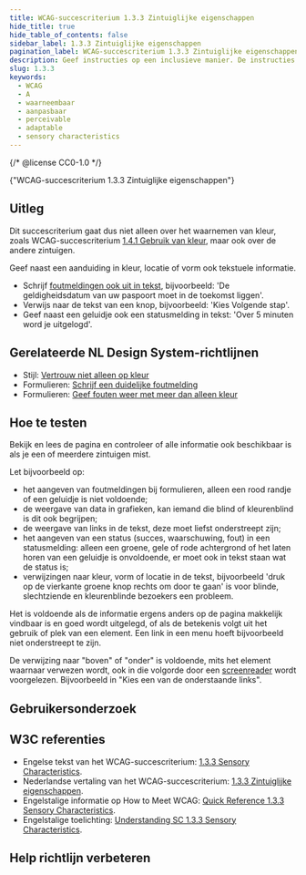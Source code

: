 ```yaml
---
title: WCAG-succescriterium 1.3.3 Zintuiglijke eigenschappen
hide_title: true
hide_table_of_contents: false
sidebar_label: 1.3.3 Zintuiglijke eigenschappen
pagination_label: WCAG-succescriterium 1.3.3 Zintuiglijke eigenschappen
description: Geef instructies op een inclusieve manier. De instructies kunnen begrijpen moet niet afhankelijk zijn van eigenschappen die sommige gebruikers niet ervaren, zoals vorm, kleur, afmeting, locatie op het scherm, richting, of geluid.
slug: 1.3.3
keywords:
  - WCAG
  - A
  - waarneembaar
  - aanpasbaar
  - perceivable
  - adaptable
  - sensory characteristics
---
```


{/* @license CC0-1.0 */}


<WcagHeadingGroup level={1} conformanceLevel="Niveau A">
  {"WCAG-succescriterium 1.3.3 Zintuiglijke eigenschappen"}
</WcagHeadingGroup>

## Uitleg

<Summary />

Dit succescriterium gaat dus niet alleen over het waarnemen van kleur, zoals WCAG-succescriterium [1.4.1 Gebruik van kleur](/wcag/1.4.1), maar ook over de andere zintuigen.

Geef naast een aanduiding in kleur, locatie of vorm ook tekstuele informatie.

- Schrijf [foutmeldingen ook uit in tekst](/richtlijnen/formulieren/foutmeldingen/duidelijk), bijvoorbeeld: 'De geldigheidsdatum van uw paspoort moet in de toekomst liggen'.
- Verwijs naar de tekst van een knop, bijvoorbeeld: 'Kies Volgende stap'.
- Geef naast een geluidje ook een statusmelding in tekst: 'Over 5 minuten word je uitgelogd'.

## Gerelateerde NL Design System-richtlijnen

- Stijl: [Vertrouw niet alleen op kleur](/richtlijnen/stijl/kleuren/niet-kleur-alleen)
- Formulieren: [Schrijf een duidelijke foutmelding](/richtlijnen/formulieren/foutmeldingen/duidelijk/)
- Formulieren: [Geef fouten weer met meer dan alleen kleur](/richtlijnen/formulieren/visueel-ontwerp/fout-niet-alleen-met-kleur)

## Hoe te testen

Bekijk en lees de pagina en controleer of alle informatie ook beschikbaar is als je een of meerdere zintuigen mist.

Let bijvoorbeeld op:

- het aangeven van foutmeldingen bij formulieren, alleen een rood randje of een geluidje is niet voldoende;
- de weergave van data in grafieken, kan iemand die blind of kleurenblind is dit ook begrijpen;
- de weergave van links in de tekst, deze moet liefst onderstreept zijn;
- het aangeven van een status (succes, waarschuwing, fout) in een statusmelding: alleen een groene, gele of rode achtergrond of het laten horen van een geluidje is onvoldoende, er moet ook in tekst staan wat de status is;
- verwijzingen naar kleur, vorm of locatie in de tekst, bijvoorbeeld 'druk op de vierkante groene knop rechts om door te gaan' is voor blinde, slechtziende en kleurenblinde bezoekers een probleem.

Het is voldoende als de informatie ergens anders op de pagina makkelijk vindbaar is en goed wordt uitgelegd, of als de betekenis volgt uit het gebruik of plek van een element. Een link in een menu hoeft bijvoorbeeld niet onderstreept te zijn.

De verwijzing naar "boven" of "onder" is voldoende, mits het element waarnaar verwezen wordt, ook in die volgorde door een [screenreader](/woordenlijst/#screenreader) wordt voorgelezen. Bijvoorbeeld in "Kies een van de onderstaande links".

## Gebruikersonderzoek

<CTAGebruikersonderzoek />

## W3C referenties

- Engelse tekst van het WCAG-succescriterium: [<span lang="en">1.3.3 Sensory Characteristics</span>](https://www.w3.org/TR/WCAG22/#sensory-characteristics).
- Nederlandse vertaling van het WCAG-succescriterium: [1.3.3 Zintuiglijke eigenschappen](https://www.w3.org/Translations/WCAG22-nl/#sensory-characteristics).
- Engelstalige informatie op <span lang="en">How to Meet WCAG</span>: [<span lang="en">Quick Reference 1.3.3 Sensory Characteristics</span>](https://www.w3.org/WAI/WCAG22/quickref/#sensory-characteristics).
- Engelstalige toelichting: [<span lang="en">Understanding SC 1.3.3 Sensory Characteristics</span>](https://www.w3.org/WAI/WCAG22/Understanding/sensory-characteristics.html).

<SpotlightSection type="info">
  <Markdown omitH1 headinglevel={3}>
    <Disclaimer />
  </Markdown>
</SpotlightSection>

## Help richtlijn verbeteren

<Markdown omitH1 headinglevel={3}>
  <WCAGFooterInfo />
</Markdown>
